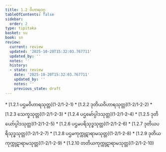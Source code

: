 ```yaml
---
title: 1.2 ဝိဟာရဝဂ္ဂ
tableOfContents: false
sidebar:
  order: 2
type: tipitaka
basket: su
book: sn
review:
  current: review
  updated: '2025-10-20T15:32:03.767711'
  updated_by: ''
  notes: ''
  history:
  - state: review
    date: '2025-10-20T15:32:03.767711'
    updated_by: ''
    notes: ''
    previous_state: draft
---
```



<DynamicBreadcrumb />


<ReviewStatus review={frontmatter.review} showDetails={true} />

<HypothesisAnnotation frontmatter={frontmatter} />



<TableOfContents book="sn" section="1.2">
* [1.2.1 ပဌမဝိဟာရသုတ္တ](1-2/1-2-1)
* [1.2.2 ဒုတိယဝိဟာရသုတ္တ](1-2/1-2-2)
* [1.2.3 သေက္ခသုတ္တ](1-2/1-2-3)
* [1.2.4 ပဌမော်ပ္ပါဒသုတ္တ](1-2/1-2-4)
* [1.2.5 ဒုတိယော်ပ္ပါဒသုတ္တ](1-2/1-2-5)
* [1.2.6 ပဌမပရိသုဒ္ဓသုတ္တ](1-2/1-2-6)
* [1.2.7 ဒုတိယပရိသုဒ္ဓသုတ္တ](1-2/1-2-7)
* [1.2.8 ပဌမကုက္ကုဋာရာမသုတ္တ](1-2/1-2-8)
* [1.2.9 ဒုတိယကုက္ကုဋာရာမသုတ္တ](1-2/1-2-9)
* [1.2.10 တတိယကုက္ကုဋာရာမသုတ္တ](1-2/1-2-10)
</TableOfContents>